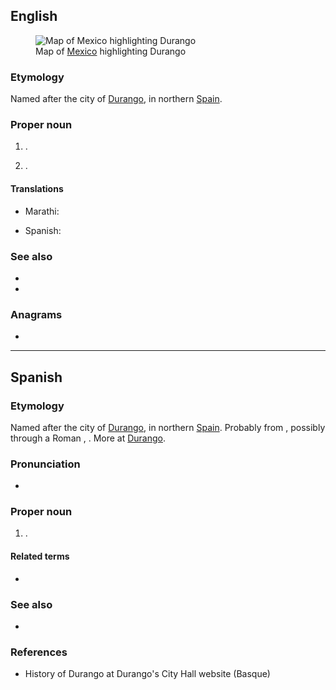 ==English==
[[File:Mexico map, MX-DUR.svg|thumb|Map of [[Mexico]] highlighting Durango]]

===Etymology===
Named after the city of [[w:Durango, Biscay|Durango]], in northern [[Spain]].

===Proper noun===
{{en-proper noun}}

# {{place|en|state|c/Mexico}}.
# {{place|en|city|s/Colorado|c/USA|;|county seat|co/La Plata County}}.

====Translations====
{{trans-top|state of Mexico}}
* Marathi: {{t|mr|दुरांगो|n|tr=duraṃgo|sc=Deva}}
{{trans-mid}}
* Spanish: {{t+|es|Durango|m}}
{{trans-bottom}}

===See also===
* {{pedialite}}
* {{pedia|Durango (disambiguation)}}

{{C|en|States of Mexico|Colorado, USA}}

===Anagrams===
* {{anagrams|en|a=adgnoru|Garduno|aground|on guard}}

----

==Spanish==

===Etymology===
Named after the city of [[w:Durango, Biscay|Durango]], in northern [[Spain]].  Probably from {{der|es|eu|Duranco}}, possibly through a Roman {{m|en|fundus}}, {{der|es|LL.|Turanicus}}.  More at [[w:Durango, Spain#Etymology|Durango]].

===Pronunciation===
* {{es-IPA}}

===Proper noun===
{{es-proper noun|m}}

# {{place|es|state|c/Mexico}}.

====Related terms====
* {{l|es|duranguense}}

===See also===
* {{pedialite|lang=es}}

===References===
* History of Durango at Durango's City Hall website (Basque)